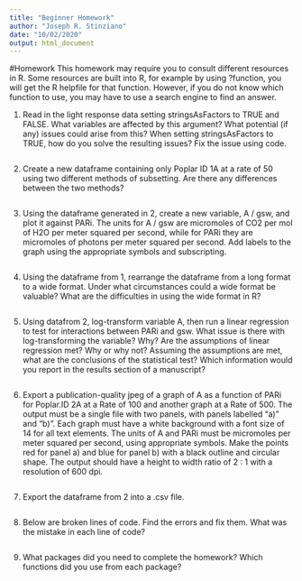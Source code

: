 ```yaml
---
title: "Beginner Homework"
author: "Joseph R. Stinziano"
date: "10/02/2020"
output: html_document
---
```


#Homework
This homework may require you to consult different resources in R.
Some resources are built into R, for example by using ?function,
you will get the R helpfile for that function. However, if you do
not know which function to use, you may have to use a search
engine to find an answer.

1. Read in the light response data setting stringsAsFactors 
to TRUE and FALSE. What variables are affected by this argument?
What potential (if any) issues could arise from this? When setting
stringsAsFactors to TRUE, how do you solve the resulting issues?
Fix the issue using code.
```r

```

2. Create a new dataframe containing only Poplar ID 1A at a rate
of 50 using two different methods of subsetting. Are there any
differences between the two methods?
```r

```

3. Using the dataframe generated in 2, create a new variable,
A / gsw, and plot it against PARi. The units for A / gsw are
micromoles of CO2 per mol of H2O per meter squared per second,
while for PARi they are micromoles of photons per meter squared
per second. Add labels to the graph using the appropriate
symbols and subscripting.
```r

```

4. Using the dataframe from 1, rearrange the dataframe from a
long format to a wide format. Under what circumstances could a
wide format be valuable? What are the difficulties in using the
wide format in R?
```r

```

5. Using datafrom 2, log-transform variable A, then run a linear
regression to test for interactions between PARi and gsw. What
issue is there with log-transforming the variable? Why? Are the
assumptions of linear regression met? Why or why not? Assuming the
assumptions are met, what are the conclusions of the statistical
test? Which information would you report in the results section of
a manuscript?
```r

```

6. Export a publication-quality jpeg of a graph of A as a function
of PARi for Poplar.ID 2A at a Rate of 100 and another graph at a
Rate of 500. The output must be a single file with two panels, with
panels labelled "a)" and "b)". Each graph must have a white background
with a font size of 14 for all text elements. The units of A and PARi
must be micromoles per meter squared per second, using appropriate
symbols. Make the points red for panel a) and blue for panel b) with
a black outline and circular shape. The output should have a height
to width ratio of 2 : 1 with a resolution of 600 dpi.
```r

```

7. Export the dataframe from 2 into a .csv file.
```r

```

8. Below are broken lines of code. Find the errors and fix them.
What was the mistake in each line of code?
```r

```

9. What packages did you need to complete the homework? Which
functions did you use from each package?
```r

```